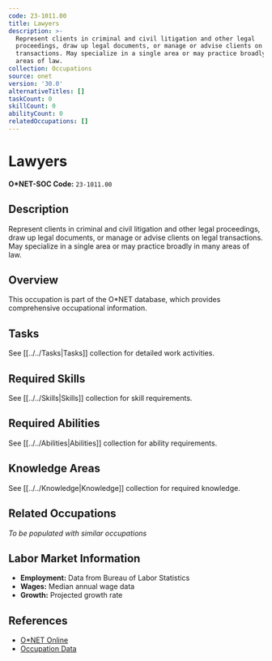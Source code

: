 ```yaml
---
code: 23-1011.00
title: Lawyers
description: >-
  Represent clients in criminal and civil litigation and other legal
  proceedings, draw up legal documents, or manage or advise clients on legal
  transactions. May specialize in a single area or may practice broadly in many
  areas of law.
collection: Occupations
source: onet
version: '30.0'
alternativeTitles: []
taskCount: 0
skillCount: 0
abilityCount: 0
relatedOccupations: []
---
```

# Lawyers

**O*NET-SOC Code:** `23-1011.00`

## Description

Represent clients in criminal and civil litigation and other legal proceedings, draw up legal documents, or manage or advise clients on legal transactions. May specialize in a single area or may practice broadly in many areas of law.

## Overview

This occupation is part of the O*NET database, which provides comprehensive occupational information.

## Tasks

See [[../../Tasks|Tasks]] collection for detailed work activities.

## Required Skills

See [[../../Skills|Skills]] collection for skill requirements.

## Required Abilities

See [[../../Abilities|Abilities]] collection for ability requirements.

## Knowledge Areas

See [[../../Knowledge|Knowledge]] collection for required knowledge.

## Related Occupations

*To be populated with similar occupations*

## Labor Market Information

- **Employment:** Data from Bureau of Labor Statistics
- **Wages:** Median annual wage data
- **Growth:** Projected growth rate

## References

- [O*NET Online](https://www.onetonline.org/link/summary/23-1011.00)
- [Occupation Data](https://www.onetcenter.org/)
